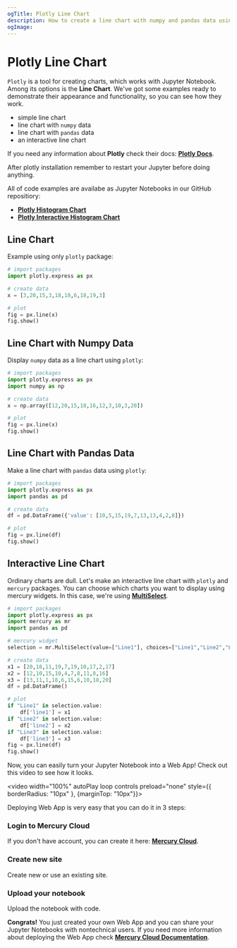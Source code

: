 ```yaml
---
ogTitle: Plotly Line Chart 
description: How to create a line chart with numpy and pandas data using the plotly (Python package) in Jupyter Notebook.
ogImage:
---
```



# Plotly Line Chart

`Plotly` is a tool for creating charts, which works with Jupyter Notebook. Among its options is the **Line Chart**. We've got some examples ready to demonstrate their appearance and functionality, so you can see how they work.

- simple line chart  
- line chart with `numpy` data
- line chart with `pandas` data
- an interactive line chart 

If you need any information about **Plotly** check their docs: [**Plotly Docs**](https://plotly.com/python/).

<Callout type="info">
  After plotly installation remember to restart your Jupyter before doing anything.
</Callout>

All of code examples are availabe as Jupyter Notebooks in our GitHub repositiory:
- [**Plotly Histogram Chart**](https://github.com/mljar/mercury-integrations/blob/main/visualizations/plotly/plotly-line-chart.ipynb)
- [**Plotly Interactive Histogram Chart**](https://github.com/mljar/mercury-integrations/blob/main/visualizations/plotly/plotly-interactive-line-chart.ipynb)

## Line Chart 

Example using only `plotly` package:

```python 
# import packages 
import plotly.express as px 

# create data 
x = [3,20,15,3,18,10,6,18,19,3]

# plot 
fig = px.line(x)
fig.show()
```

<Screenshot src={simplechartPng} alt="Simple plotly line chart" />

## Line Chart with Numpy Data 

Display `numpy` data as a line chart using `plotly`:

```python 
# import packages 
import plotly.express as px 
import numpy as np 

# create data 
x = np.array([12,20,15,18,16,12,3,10,3,20])

# plot 
fig = px.line(x)
fig.show()
```

<Screenshot src={numpychartPng} alt="Plotly line chart with numpy data. " />

## Line Chart with Pandas Data 

Make a line chart with `pandas` data using `plotly`:

```python 
# import packages 
import plotly.express as px 
import pandas as pd 

# create data 
df = pd.DataFrame({'value': [10,5,15,19,7,13,13,4,2,8]})

# plot 
fig = px.line(df)
fig.show()
```

<Screenshot src={pandaschartPng} alt="Plotly line chart with pandas data." />

## Interactive Line Chart 

Ordinary charts are dull. Let's make an interactive line chart with `plotly` and `mercury` packages. You can choose which charts you want to display using mercury widgets. In this case, we're using [**MultiSelect**](https://runmercury.com/docs/input-widgets/multiselect/).

```python 
# import packages 
import plotly.express as px 
import mercury as mr 
import pandas as pd
```

```python 
# mercury widget 
selection = mr.MultiSelect(value=["Line1"], choices=["Line1","Line2","Line3"], label="Choose plots")
```

```python 
# create data 
x1 = [20,18,11,19,7,19,10,17,2,17]
x2 = [12,10,15,10,4,7,8,11,8,16]
x3 = [13,11,1,18,6,15,6,10,18,20]
df = pd.DataFrame()

# plot 
if "Line1" in selection.value:
    df['line1'] = x1
if "Line2" in selection.value:
    df['line2'] = x2
if "Line3" in selection.value:
    df['line3'] = x3
fig = px.line(df)
fig.show()
```

Now, you can easily turn your Jupyter Notebook into a Web App! Check out this video to see how it looks.

<video width="100%" autoPlay loop controls preload="none" style={{ borderRadius: "10px" }, {marginTop: "10px"}}>
  <source
    src="/images/integrations/plotly/line-chart/plotly-mercury.mp4"
    type="video/mp4"
  />
</video>

Deploying Web App is very easy that you can do it in 3 steps:

<div className="steps-container">

### Login to Mercury Cloud

If you don't have account, you can create it here: [**Mercury Cloud**](https://cloud.runmercury.com/register).

### Create new site

Create new or use an existing site. 

### Upload your notebook

Upload the notebook with code.

</div>

**Congrats!** You just created your own Web App and you can share your Jupyter Notebooks with nontechnical users. If you need more information about deploying the Web App check [**Mercury Cloud Documentation**](https://runmercury.com/docs/cloud/).